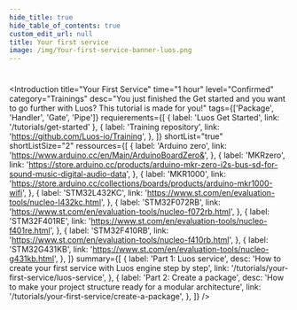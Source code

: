 ```yaml
---
hide_title: true
hide_table_of_contents: true
custom_edit_url: null
title: Your first service
image: /img/Your-first-service-banner-luos.png
---
```



#

<Introduction
  title="Your First Service"
  time="1 hour"
  level="Confirmed"
  category="Trainings"
  desc="You just finished the Get started and you want to go further with Luos? This tutorial is made for you!"
  tags={['Package', 'Handler', 'Gate', 'Pipe']}
  requierements={[
    { label: 'Luos Get Started', link: '/tutorials/get-started' },
    {
      label: 'Training repository',
      link: 'https://github.com/Luos-io/Training',
    },
  ]}
  shortList="true"
  shortListSize="2"
  ressources={[
    {
      label: 'Arduino zero',
      link: 'https://www.arduino.cc/en/Main/ArduinoBoardZero&',
    },
    {
      label: 'MKRzero',
      link: 'https://store.arduino.cc/products/arduino-mkr-zero-i2s-bus-sd-for-sound-music-digital-audio-data',
    },
    {
      label: 'MKR1000',
      link: 'https://store.arduino.cc/collections/boards/products/arduino-mkr1000-wifi',
    },
    {
      label: 'STM32L432KC',
      link: 'https://www.st.com/en/evaluation-tools/nucleo-l432kc.html',
    },
    {
      label: 'STM32F072RB',
      link: 'https://www.st.com/en/evaluation-tools/nucleo-f072rb.html',
    },
    {
      label: 'STM32F401RE',
      link: 'https://www.st.com/en/evaluation-tools/nucleo-f401re.html',
    },
    {
      label: 'STM32F410RB',
      link: 'https://www.st.com/en/evaluation-tools/nucleo-f410rb.html',
    },
    {
      label: 'STM32G431KB',
      link: 'https://www.st.com/en/evaluation-tools/nucleo-g431kb.html',
    },
  ]}
  summary={[
    {
      label: 'Part 1: Luos service',
      desc: 'How to create your first service with Luos engine step by step',
      link: '/tutorials/your-first-service/luos-service',
    },
    {
      label: 'Part 2: Create a package',
      desc: 'How to make your project structure ready for a modular architecture',
      link: '/tutorials/your-first-service/create-a-package',
    },
  ]}
/>
